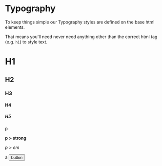 
<Meta title="Theme/Typography" />

<Theme />

# Typography

To keep things simple our Typography styles are defined on the base html elements.

That means you'll need never need anything other than the correct html tag (e.g. `h1`) to style text.

<Canvas>
  <h1>H1</h1>
</Canvas>

<Canvas>
  <h2>H2</h2>
</Canvas>

<Canvas>
  <h3>H3</h3>
</Canvas>

<Canvas>
  <h4>H4</h4>
</Canvas>

<Canvas>
  <h5>H5</h5>
</Canvas>

<Canvas>
  <p>p</p>
</Canvas>

<Canvas>
  <p>
    <strong>p > strong</strong>
  </p>
</Canvas>

<Canvas>
  <p>
    <em>p > em</em>
  </p>
</Canvas>

<Canvas>
  <a>a</a>
</Canvas>

<Canvas>
  <button>button</button>
</Canvas>
